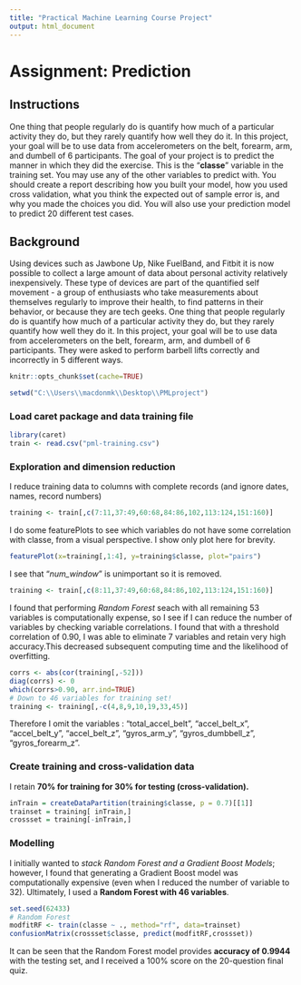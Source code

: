 ---
title: "Practical Machine Learning Course Project"
output: html_document
---
# Assignment: Prediction
## Instructions
One thing that people regularly do is quantify how much of a particular activity they do, but they rarely quantify how well they do it. In this project, your goal will be to use data from accelerometers on the belt, forearm, arm, and dumbell of 6 participants.
The goal of your project is to predict the manner in which they did the exercise. This is the "**classe**" variable in the training set. You may use any of the other variables to predict with. You should create a report describing how you built your model, how you used cross validation, what you think the expected out of sample error is, and why you made the choices you did. You will also use your prediction model to predict 20 different test cases.

## Background
Using devices such as Jawbone Up, Nike FuelBand, and Fitbit it is now possible to collect a large amount of data about personal activity relatively inexpensively. These type of devices are part of the quantified self movement - a group of enthusiasts who take measurements about themselves regularly to improve their health, to find patterns in their behavior, or because they are tech geeks. One thing that people regularly do is quantify how much of a particular activity they do, but they rarely quantify how well they do it. In this project, your goal will be to use data from accelerometers on the belt, forearm, arm, and dumbell of 6 participants. They were asked to perform barbell lifts correctly and incorrectly in 5 different ways. 

```{r setup, include=FALSE}
knitr::opts_chunk$set(cache=TRUE)
```
```{r, echo=FALSE}
setwd("C:\\Users\\macdonmk\\Desktop\\PMLproject")
```
### Load caret package and data training file
```{r, echo=TRUE}
library(caret)
train <- read.csv("pml-training.csv")
```

### Exploration and dimension reduction
I reduce training data to columns with complete records (and ignore dates, names, record numbers)
```{r, echo=TRUE}
training <- train[,c(7:11,37:49,60:68,84:86,102,113:124,151:160)]
```

I do some featurePlots to see which variables do not have some correlation with classe, from a visual perspective. I show only plot here for brevity.
```{r, echo=TRUE}
featurePlot(x=training[,1:4], y=training$classe, plot="pairs")
```

I see that "*num_window*" is unimportant so it is removed.
```{r, echo=TRUE}
training <- train[,c(8:11,37:49,60:68,84:86,102,113:124,151:160)]
```

I found that performing *Random Forest* seach with all remaining 53 variables is computationally expense, so I see if I can reduce the number of variables by checking variable correlations. I found that with a threshold correlation of 0.90, I was able to eliminate 7 variables and retain very high accuracy.This decreased subsequent computing time and the likelihood of overfitting.
```{r, echo=TRUE}
corrs <- abs(cor(training[,-52]))
diag(corrs) <- 0
which(corrs>0.90, arr.ind=TRUE)
# Down to 46 variables for training set!
training <- training[,-c(4,8,9,10,19,33,45)]
```
Therefore I omit the variables : "total_accel_belt", "accel_belt_x", "accel_belt_y", "accel_belt_z", "gyros_arm_y", "gyros_dumbbell_z", "gyros_forearm_z".


### Create training and cross-validation data
I retain **70% for training for 30% for testing (cross-validation).**
```{r, echo=TRUE}
inTrain = createDataPartition(training$classe, p = 0.7)[[1]]
trainset = training[ inTrain,]
crossset = training[-inTrain,]
```

### Modelling
I initially wanted to *stack Random Forest and a Gradient Boost Models*; however, I found that generating a Gradient Boost model was computationally expensive (even when I reduced the number of variable to 32). Ultimately, I used a **Random Forest with 46 variables**.
```{r, echo=TRUE}
set.seed(62433)
# Random Forest
modfitRF <- train(classe ~ ., method="rf", data=trainset)
confusionMatrix(crossset$classe, predict(modfitRF,crossset))
```
It can be seen that the Random Forest model provides **accuracy of 0.9944** with the testing set, and I received a 100% score on the 20-question final quiz.